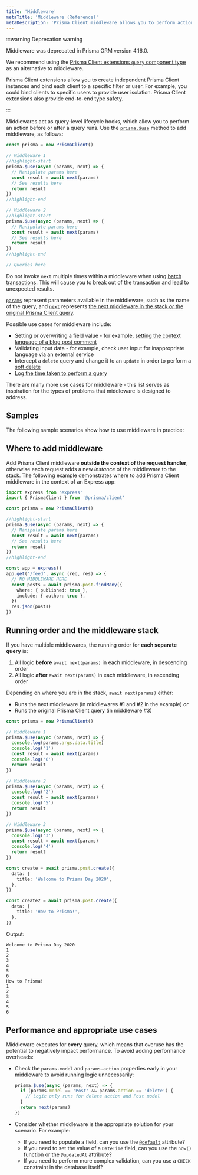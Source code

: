 ```yaml
---
title: 'Middleware'
metaTitle: 'Middleware (Reference)'
metaDescription: 'Prisma Client middleware allows you to perform actions before or after any query on any model with the prisma.$use method.'
---
```


:::warning Deprecation warning

Middleware was deprecated in Prisma ORM version 4.16.0.

We recommend using the [Prisma Client extensions `query` component type](/orm/prisma-client/client-extensions/query) as an alternative to middleware.

Prisma Client extensions allow you to create independent Prisma Client instances and bind each client to a specific filter or user. For example, you could bind clients to specific users to provide user isolation. Prisma Client extensions also provide end-to-end type safety.

:::

Middlewares act as query-level lifecycle hooks, which allow you to perform an action before or after a query runs. Use the [`prisma.$use`](/orm/reference/prisma-client-reference#use) method to add middleware, as follows:

```ts highlight=4-9,12-17;normal
const prisma = new PrismaClient()

// Middleware 1
//highlight-start
prisma.$use(async (params, next) => {
  // Manipulate params here
  const result = await next(params)
  // See results here
  return result
})
//highlight-end

// Middleware 2
//highlight-start
prisma.$use(async (params, next) => {
  // Manipulate params here
  const result = await next(params)
  // See results here
  return result
})
//highlight-end

// Queries here
```

<Admonition type="warning">

Do not invoke `next` multiple times within a middleware when using [batch transactions](/orm/prisma-client/queries/transactions#sequential-prisma-client-operations). This will cause you to break out of the transaction and lead to unexpected results.

</Admonition>

[`params`](/orm/reference/prisma-client-reference#params) represent parameters available in the middleware, such as the name of the query, and [`next`](/orm/reference/prisma-client-reference#next) represents [the next middleware in the stack _or_ the original Prisma Client query](#running-order-and-the-middleware-stack).

Possible use cases for middleware include:

- Setting or overwriting a field value - for example, [setting the context language of a blog post comment](/orm/prisma-client/client-extensions/middleware/session-data-middleware)
- Validating input data - for example, check user input for inappropriate language via an external service
- Intercept a `delete` query and change it to an `update` in order to perform a [soft delete](/orm/prisma-client/client-extensions/middleware/soft-delete-middleware)
- [Log the time taken to perform a query](/orm/prisma-client/client-extensions/middleware/logging-middleware)

There are many more use cases for middleware - this list serves as inspiration for the types of problems that middleware is designed to address.

## Samples

The following sample scenarios show how to use middleware in practice:

<Subsections />

## Where to add middleware

Add Prisma Client middleware **outside the context of the request handler**, otherwise each request adds a new _instance_ of the middleware to the stack. The following example demonstrates where to add Prisma Client middleware in the context of an Express app:

```ts highlight=6-11;normal
import express from 'express'
import { PrismaClient } from '@prisma/client'

const prisma = new PrismaClient()

//highlight-start
prisma.$use(async (params, next) => {
  // Manipulate params here
  const result = await next(params)
  // See results here
  return result
})
//highlight-end

const app = express()
app.get('/feed', async (req, res) => {
  // NO MIDDLEWARE HERE
  const posts = await prisma.post.findMany({
    where: { published: true },
    include: { author: true },
  })
  res.json(posts)
})
```

## Running order and the middleware stack

If you have multiple middlewares, the running order for **each separate query** is:

1. All logic **before** `await next(params)` in each middleware, in descending order
2. All logic **after** `await next(params)` in each middleware, in ascending order

Depending on where you are in the stack, `await next(params)` either:

- Runs the next middleware (in middlewares #1 and #2 in the example) _or_
- Runs the original Prisma Client query (in middleware #3)

```ts
const prisma = new PrismaClient()

// Middleware 1
prisma.$use(async (params, next) => {
  console.log(params.args.data.title)
  console.log('1')
  const result = await next(params)
  console.log('6')
  return result
})

// Middleware 2
prisma.$use(async (params, next) => {
  console.log('2')
  const result = await next(params)
  console.log('5')
  return result
})

// Middleware 3
prisma.$use(async (params, next) => {
  console.log('3')
  const result = await next(params)
  console.log('4')
  return result
})

const create = await prisma.post.create({
  data: {
    title: 'Welcome to Prisma Day 2020',
  },
})

const create2 = await prisma.post.create({
  data: {
    title: 'How to Prisma!',
  },
})
```

Output:

```no-lines
Welcome to Prisma Day 2020
1
2
3
4
5
6
How to Prisma!
1
2
3
4
5
6
```

## Performance and appropriate use cases

Middleware executes for **every** query, which means that overuse has the potential to negatively impact performance. To avoid adding performance overheads:

- Check the `params.model` and `params.action` properties early in your middleware to avoid running logic unnecessarily:

  ```ts
  prisma.$use(async (params, next) => {
    if (params.model == 'Post' && params.action == 'delete') {
      // Logic only runs for delete action and Post model
    }
    return next(params)
  })
  ```

- Consider whether middleware is the appropriate solution for your scenario. For example:

  - If you need to populate a field, can you use the [`@default`](/orm/reference/prisma-schema-reference#default) attribute?
  - If you need to set the value of a `DateTime` field, can you use the `now()` function or the `@updatedAt` attribute?
  - If you need to perform more complex validation, can you use a `CHECK` constraint in the database itself?
